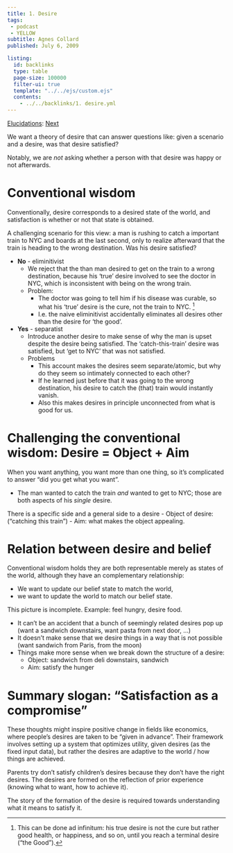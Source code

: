 ```yaml
---
title: 1. Desire
tags: 
 - podcast
 - YELLOW
subtitle: Agnes Collard
published: July 6, 2009

listing:
  id: backlinks
  type: table
  page-size: 100000
  filter-ui: true
  template: "../../ejs/custom.ejs"
  contents:
    - ../../backlinks/1. desire.yml
---
```


[Elucidations](/docs/phil/Elucidations.html): [Next](/docs/phil/2. Poetry.html)

We want a theory of desire that can answer questions like: given a scenario 
and a desire, was that desire satisfied?

Notably, we are *not* asking whether a person with that desire was happy or 
not afterwards.

# Conventional wisdom
Conventionally, desire corresponds to a desired state of the world, and 
satisfaction is whether or not that state is obtained.

A challenging scenario for this view: a man is rushing to catch a important 
train to NYC and boards at the last 
second, only to realize afterward that the train is heading to the wrong 
destination. Was his desire satisfied?

- **No** - eliminitivist
  - We reject that the than man desired to get on the train to a wrong 
    destination, because his 'true' desire involved to see the doctor in 
    NYC, which is inconsistent with being on the wrong train.
  - Problem:
    - The doctor was going to tell him if his disease was curable, so what 
      his 'true' desire is the cure, not the train to NYC. [^1]
    - I.e. the naive eliminitivist accidentally eliminates all desires other 
      than the desire for 'the good'.
- **Yes** - separatist
  - Introduce another desire to make sense of why the man is upset despite 
    the desire being satisfied. The 'catch-this-train' desire was satisfied, 
    but 'get to NYC' that was not satisfied.
  - Problems
    - This account makes the desires seem separate/atomic, but why do they 
      seem so intimately connected to each other?
    - If he learned just before that it was going to the wrong destination, 
      his desire to catch the (that) train would instantly vanish.
    - Also this makes desires in principle unconnected from what is good for us.

[^1]: This can be done ad infinitum: his true desire is not the cure but rather 
      good health, or happiness, and so on, until you reach a terminal desire
      ("the Good").

# Challenging the conventional wisdom: Desire = Object + Aim
  When you want anything, you want more than one thing, so it's complicated to 
  answer "did you get what you want".

  - The man wanted to catch the train *and* wanted to get to NYC; those are both 
    aspects of his *single* desire.

  There is a specific side and a general side to a desire
    - Object of desire: ("catching this train")
    - Aim: what makes the object appealing.

# Relation between desire and belief
  Conventional wisdom holds they are both representable merely as states of 
the world, although they have an complementary relationship:

- We want to update our belief state to match the world, 
- we want to update the world to match our belief state.

This picture is incomplete. Example: feel hungry, desire food.

- It can't be an accident that a bunch of seemingly related desires pop up 
  (want a sandwich downstairs, want pasta from next door, ...)
- It doesn't make sense that we desire things in a way that is not 
  possible (want sandwich from Paris, from the moon)
- Things make more sense when we break down the structure of a desire:
  - Object: sandwich from deli downstairs, sandwich
  - Aim: satisfy the hunger

# Summary slogan: "Satisfaction as a compromise"

These thoughts might inspire positive change in fields like economics, where 
people's desires are taken to be "given in advance". 
Their framework involves setting up a system that optimizes utility, given 
  desires (as the fixed input data), but rather the desires are adaptive to the world / how things are achieved.

Parents try don't satisfy children's desires because they don't have the 
right desires. The desires are formed on the reflection of prior experience 
(knowing what to want, how to achieve it).

The story of the formation of the desire is required towards understanding 
    what it means to satisfy it.
